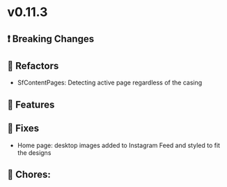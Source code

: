 
<Meta title="Releases/v0.11.x - Latest Minor/v0.11.3 - Latest/Change log" />

# v0.11.3

## ❗ Breaking Changes

## 🔨 Refactors
- SfContentPages: Detecting active page regardless of the casing

## 🚀 Features

## 🐛 Fixes
- Home page: desktop images added to Instagram Feed and styled to fit the designs

## 🧹 Chores:
